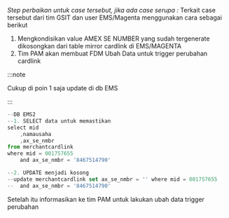 *Step perbaikan untuk case tersebut, jika ada case serupa :*
Terkait case tersebut dari tim GSIT dan user EMS/Magenta menggunakan cara sebagai berikut

1. Mengkondisikan value AMEX SE NUMBER yang sudah tergenerate dikosongkan dari table mirror cardlink di EMS/MAGENTA
2. Tim PAM akan membuat FDM Ubah Data untuk trigger perubahan cardlink

:::note

Cukup di poin 1 saja update di db EMS

:::

```jsx title="Sample : Handle Amex SE-Number"
--DB EMS2
--1. SELECT data untuk memastikan
select mid
    ,namausaha
    ,ax_se_nmbr
from merchantcardlink
where mid = 001757655
    and ax_se_nmbr = '8467514790'

--2. UPDATE menjadi kosong
--update merchantcardlink set ax_se_nmbr = '' where mid = 001757655
--  and ax_se_nmbr = '8467514790'
```

Setelah itu informasikan ke tim PAM untuk lakukan ubah data trigger perubahan